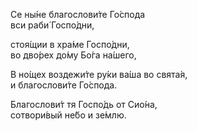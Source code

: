 Се ны́не благослови́те Го́спода  
вси раби́ Госпо́дни,

стоя́щии в хра́ме Госпо́дни,  
во дво́рех до́му Бо́га на́шего,

В но́щех воздежи́те ру́ки ва́ша во свята́я,  
и благослови́те Го́спода.

Благослови́т тя Госпо́дь от Сио́на,  
сотвори́вый не́бо и зе́млю.
